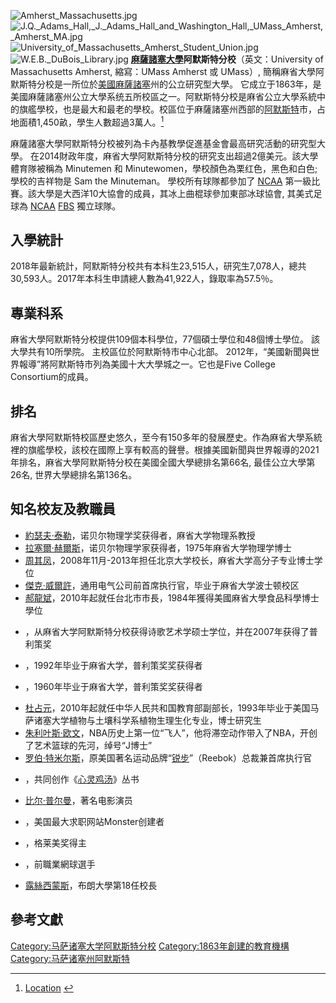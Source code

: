 {{Infobox university
 |name = 麻薩諸塞大學阿默斯特分校
 |native_name = University of Massachusetts Amherst
 |image_name = University of Massachusetts Amherst seal.png
 |image_size = 150px
 |caption = 
 |latin_name =
 |motto = ''{{tsl|en|Ense petit placidam sub libertate quietem}}''（[[拉丁语|拉丁语]]）
 |mottoeng = "By the sword we seek peace, but peace only under liberty"
 |established ={{start date and age|1863|04|29}}<ref name="GivingtoUMass">{{cite web |url=http://www.umass.edu/giving/news/article/29 |title=UMass Amherst Looks to the Past and the Future at Founders Day |publisher=University of Massachusetts Amherst |date=February 22, 2013 |accessdate=February 22, 2013 |archive-date=2014-01-10 |archive-url=https://web.archive.org/web/20140110092212/http://www.umass.edu/giving/news/article/29 |dead-url=no }}</ref>
 |closed =
 |type = 旗艦大學<br>[[公立大學|公立大學]]<br>[[赠地大学|赠地大学]]
 |affiliation =
 |endowment = {{USD|3.04億}}（2015年）<ref name="UMA 2015">{{cite web |url=http://www.umass.edu/oir/sites/default/files/publications/pms/pms_uma_2016.pdf |page=26 |title=2016 Report on Annual Indicators - University Performance Measurement System |date=July 2016 |publisher=University of Massachusetts |accessdate=2018-03-03 |archive-date=2016-10-04 |archive-url=https://web.archive.org/web/20161004011210/https://www.umass.edu/oir/sites/default/files/publications/pms/pms_uma_2016.pdf |dead-url=no }}</ref>
 |chancellor = {{tsl|en|Kumble R. Subbaswamy|Kumble Subbaswamy}}
 |president =
 |vice-president =
 |superintendent =
 |provost = {{tsl|en|John McCarthy (linguist)}}<ref>{{Cite web|url=http://www.umass.edu/provost/about-provosts-office/meet-provost|title=UMass Amherst: The Office of the Provost - Meet the Provost|last=|first=|date=|website=www.umass.edu|archive-url=https://web.archive.org/web/20170911020301/http://www.umass.edu/provost/about-provosts-office/meet-provost|archive-date=2017-09-11|dead-url=|access-date=2017-09-10}}</ref>
 |academic_staff = 约1,300全职（2015年秋季）<ref name=about>{{Cite web |url=http://www.umass.edu/gateway/about/umass-glance |title=UMass at a Glance |publisher=University of Massachusetts Amherst |access-date=April 27, 2015 |archive-date=2015-04-19 |archive-url=https://web.archive.org/web/20150419073305/http://www.umass.edu/gateway/about/umass-glance |dead-url=no }}</ref>
 |students = 30,593（2018年秋季）<ref name=about/>
 |undergrad = 23,515（2018年秋季）<ref name=about/>
 |postgrad = 7,078（2018年秋季）<ref name=about/>
 |city = [[阿默斯特_(马萨诸塞州)|阿默斯特]]
 |state = [[麻薩諸塞州|麻薩諸塞州]]
 |country = {{USA}}
 |coor = {{Coord|42|23|20|N|72|31|40|W|display=title}}
 |campus = 1,463英畝 (5.87 km<sup>2</sup>) 城市/郊區
 |former_names = Massachusetts Agricultural College（1863年-1931年）<ref>[http://www.umass.edu/umhome/about/history.html UMass Amherst: History of UMass Amherst<!-- Bot generated title -->] {{webarchive|url=https://web.archive.org/web/20060516101908/http://www.umass.edu/umhome/about/history.html |date=2006-05-16 }}</ref><br>Massachusetts State College（1931年-1947年）
 | free_label     = [[报纸|报纸]]
| free           = ''{{tsl|en|The Massachusetts Daily Collegian}}''
 |athletics = [[NCAA|NCAA]] Division I – [[Atlantic_10_Conference|Atlantic 10 Conference]]<br>{{tsl|en|Hockey East}}, [[NCAA第一级别美式足球碗赛分区|FBS]]-Independent
 |colors = {{tsl|en|Maroon}}、[[黑色|黑色]]以及[[白色|白色]]<ref>{{Cite web |url=http://www.umass.edu/brand/elements/color |title=Color |work=UMass Brand Guide |publisher=University of Massachusetts Amherst |access-date=April 27, 2015 |archive-date=2015-04-30 |archive-url=https://web.archive.org/web/20150430131703/http://www.umass.edu/brand/elements/color |dead-url=no }}</ref><br />{{color box|#881c1c}} {{color box|#000000}} {{color box|#FFFFFF}}
|sports = 21 varsity teams<ref>{{cite web|url=http://www.umassathletics.com/genrel/umaf.html|title=UMass Athletic Association|work=umassathletics.com|accessdate=2018-03-03|archive-date=2014-12-22|archive-url=https://web.archive.org/web/20141222052625/http://www.umassathletics.com/genrel/umaf.html|dead-url=no}}</ref>
 |nickname = {{tsl|en|UMass Minutemen|Minutemen and Minutewomen}}<ref>{{cite web|url=http://www.umassathletics.com/trads/minuteman.html|title=University of Massachusetts Official Athletic Site - Traditions|work=umassathletics.com|deadurl=yes|archiveurl=https://web.archive.org/web/20160304112659/http://www.umassathletics.com/trads/minuteman.html|archivedate=2016-03-04}}</ref>
 |mascot = {{tsl|en|Sam the Minuteman}}<ref>{{cite web|url=http://patricksisson.com/mascots-talk-back-sam-the-minuteman/|title=Mascots Talk Back: Sam the Minuteman - PATRICK SISSON|work=patricksisson.com|accessdate=2018-03-03|archive-date=2016-03-04|archive-url=https://web.archive.org/web/20160304002618/http://patricksisson.com/mascots-talk-back-sam-the-minuteman/|dead-url=no}}</ref>
 |website = {{url|www.umass.edu}}
 |logo = [[File:UMassAmherst_logo.png|225px]]
 |footnotes =
|affiliations = [[麻薩諸塞州|麻薩諸塞州]]<br>{{tsl|en|Association of Public and Land-grant Universities|APLU}}<br>{{tsl|en|American Association of State Colleges and Universities|AASCU}}<br>{{tsl|en|Five Colleges (Massachusetts)|Five Colleges}}
 }}
[[File:Amherst_Massachusetts.jpg|thumb]]
[[File:J.Q._Adams_Hall,_J._Adams_Hall_and_Washington_Hall,_UMass_Amherst,_Amherst_MA.jpg|thumb]]
[[File:University_of_Massachusetts_Amherst_Student_Union.jpg|right]]
[[File:W.E.B._DuBois_Library.jpg|thumb]]
'''[[麻薩諸塞大學|麻薩諸塞大學]]阿默斯特分校'''（英文：University of Massachusetts Amherst, 縮寫：UMass Amherst 或 UMass）, 簡稱麻省大學阿默斯特分校是一所位於[[美國|美國]][[麻薩諸塞|麻薩諸塞]]州的公立研究型大學。 它成立于1863年，是美國麻薩諸塞州公立大學系统五所校區之一。阿默斯特分校是麻省公立大學系統中的旗艦學校，也是最大和最老的學校。校區位于麻薩諸塞州西部的[[阿默斯特_(马萨诸塞州)|阿默斯特]]市，占地面積1,450畝，學生人數超過3萬人。<ref>[http://www.umass.edu/umhome/about/index.php Location] {{webarchive|url=https://web.archive.org/web/20091126125441/http://www.umass.edu/umhome/about/index.php |date=2009-11-26 }}</ref>

麻薩諸塞大學阿默斯特分校被列為卡內基教學促進基金會最高研究活動的研究型大學。 在2014財政年度，麻省大學阿默斯特分校的研究支出超過2億美元。該大學體育隊被稱為 Minutemen 和 Minutewomen，學校顏色為栗红色，黑色和白色; 學校的吉祥物是 Sam the Minuteman。 學校所有球隊都參加了 [[NCAA|NCAA]] 第一級比賽。該大學是大西洋10大協會的成員，其冰上曲棍球參加東部冰球協會, 其美式足球為 [[NCAA|NCAA]] [[NCAA第一级别美式足球碗赛分區|FBS]] 獨立球隊。

==入學統計==
2018年最新統計，阿默斯特分校共有本科生23,515人，研究生7,078人，總共30,593人。2017年本科生申請總人數為41,922人，錄取率為57.5％。

==專業科系==
麻省大學阿默斯特分校提供109個本科學位，77個碩士學位和48個博士學位。 該大學共有10所學院。 主校區位於阿默斯特市中心北部。 2012年，“美國新聞與世界報導”將阿默斯特市列為美國十大大學城之一。它也是Five College Consortium的成員。

== 排名 ==
{{Infobox US university ranking
| ARWU_W   = 151–200
| ARWU_N   = 57–65
| QS_W     = 270
| THE_N  = 160
| USNWR_NU = 66
| USNWR_W  = 136
| THE_W   = 201–250
| Wamo_NU  = 122
| Forbes   = 155
}}
麻省大學阿默斯特校區歷史悠久，至今有150多年的發展歷史。作為麻省大學系統裡的旗艦學校，該校在國際上享有較高的聲譽。根據美國新聞與世界報導的2021年排名，麻省大學阿默斯特分校在美國全國大學總排名第66名, 最佳公立大學第26名, 世界大學總排名第136名。

== 知名校友及教職員 ==
*[[約瑟夫·泰勒|約瑟夫·泰勒]]，诺贝尔物理学奖获得者，麻省大学物理系教授
*[[拉塞爾·赫爾斯|拉塞爾·赫爾斯]]，诺贝尔物理学家获得者，1975年麻省大学物理学博士
*[[周其凤|周其凤]]，2008年11月-2013年担任北京大学校长，麻省大学高分子专业博士学位
*[[傑克·威爾許|傑克·威爾許]]，通用电气公司前首席执行官，毕业于麻省大学波士顿校区
*[[郝龍斌|郝龍斌]]，2010年起就任台北市市長，1984年獲得美國麻省大學食品科學博士學位
*{{link-en|娜塔莎·特雷塞韦|Natasha Trethewey}}，从麻省大学阿默斯特分校获得诗歌艺术学硕士学位，并在2007年获得了普利策奖
*{{link-en|保羅·哈丁|Paul Harding}}，1992年毕业于麻省大学，普利策奖奖获得者
*{{link-en|赫伯特·比克斯|Herbert Bix}}，1960年毕业于麻省大学，普利策奖奖获得者
*[[杜占元|杜占元]]，2010年起就任中华人民共和国教育部副部长，1993年毕业于美国马萨诸塞大学植物与土壤科学系植物生理生化专业，博士研究生
*[[朱利叶斯·欧文|朱利叶斯·欧文]]，NBA历史上第一位“飞人”，他将滞空动作带入了NBA，开创了艺术篮球的先河，绰号“J博士”
*[[罗伯·特米尔斯|罗伯·特米尔斯]]，原美国著名运动品牌“[[锐步|锐步]]”（Reebok）总裁兼首席执行官
*{{link-en|杰克·坎菲尔|Jack Canfield}}，共同创作《[[心灵鸡汤|心灵鸡汤]]》丛书
*[[比尔·普尔曼|比尔·普尔曼]]，著名电影演员
*{{link-en|杰夫·泰勒 (企业家)|Jeff Taylor (entrepreneur)|杰夫·泰勒}}，美国最大求职网站Monster创建者
*{{link-en|纳塔莉·科尔|Natalie Cole}}，格莱美奖得主
*{{le|比利金|Billie King}}，前職業網球選手
*[[露絲西蒙斯|露絲西蒙斯]]，布朗大學第18任校長

==參考文獻==
{{commons category|University of Massachusetts Amherst}}
<div class="references-small">
<references></references>
</div>
{{Five Colleges}}

{{Authority control}}

[[Category:马萨诸塞大学阿默斯特分校|Category:马萨诸塞大学阿默斯特分校]]
[[Category:1863年創建的教育機構|Category:1863年創建的教育機構]]
[[Category:马萨诸塞州阿默斯特|Category:马萨诸塞州阿默斯特]]